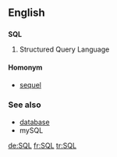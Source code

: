 ==English==
==={{initialism}}===
{{wikipedia}}
'''SQL'''

# Structured Query Language

====Homonym====
*[[sequel]]

===See also===
* [[database]]
* mySQL

[[de:SQL]]
[[fr:SQL]]
[[tr:SQL]]